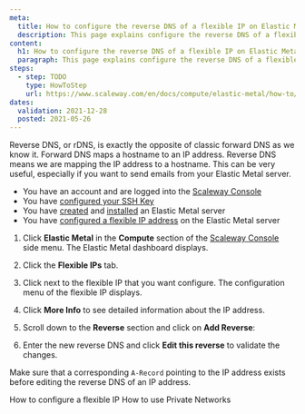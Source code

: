```yaml
---
meta:
  title: How to configure the reverse DNS of a flexible IP on Elastic Metal servers
  description: This page explains configure the reverse DNS of a flexible IP on Elastic Metal servers
content:
  h1: How to configure the reverse DNS of a flexible IP on Elastic Metal servers
  paragraph: This page explains configure the reverse DNS of a flexible IP on Elastic Metal servers
steps:
  - step: TODO
    type: HowToStep
    url: https://www.scaleway.com/en/docs/compute/elastic-metal/how-to/configure-reverse-dns-flexible-ip/
dates:
  validation: 2021-12-28
  posted: 2021-05-26
---
```


Reverse DNS, or rDNS, is exactly the opposite of classic forward DNS as we know it. Forward DNS maps a hostname to an IP address. Reverse DNS means we are mapping the IP address to a hostname. This can be very useful, especially if you want to send emails from your Elastic Metal server.

<Message type="requirement">

- You have an account and are logged into the [Scaleway Console](https://console.scaleway.com)  
- You have [configured your SSH Key](/console/my-project/how-to/create-ssh-key)
- You have [created](/compute/elastic-metal/how-to/create-server) and [installed](/compute/elastic-metal/how-to/install-server) an Elastic Metal server
- You have [configured a flexible IP address](/compute/elastic-metal/how-to/configure-flexible-ip) on the Elastic Metal server

</Message>

1. Click **Elastic Metal** in the **Compute** section of the [Scaleway Console](https://console.scaleway.com) side menu. The Elastic Metal dashboard displays.

2. Click the **Flexible IPs** tab. 

3. Click <Icon name="more" /> next to the flexible IP that you want configure. The configuration menu of the flexible IP displays. 

4. Click **More Info** to see detailed information about the IP address.

5. Scroll down to the **Reverse** section and click on **Add Reverse**:

  <Lightbox src="scaleway-flexip_reverse.png" alt="" />

6. Enter the new reverse DNS and click **Edit this reverse** to validate the changes.

<Message type="note">

 Make sure that a corresponding `A-Record` pointing to the IP address exists before editing the reverse DNS of an IP address.

</Message>

<Navigation title="See Also">
  <PreviousButton to="/compute/elastic-metal/how-to/configure-flexible-ip/">How to configure a flexible IP</PreviousButton>
  <NextButton to="/compute/elastic-metal/how-to/use-private-networks/">How to use Private Networks</NextButton>
</Navigation>
